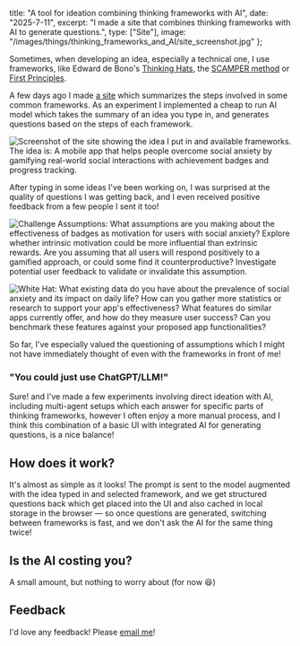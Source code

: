 
title: "A tool for ideation combining thinking frameworks with AI",
date: "2025-7-11",
excerpt: "I made a site that combines thinking frameworks with AI to generate questions.",
type: ["Site"],
image: "/images/things/thinking_frameworks_and_AI/site_screenshot.jpg"
};

Sometimes, when developing an idea, especially a technical one, I use frameworks, like Edward de Bono's [Thinking Hats](https://en.wikipedia.org/wiki/Six_Thinking_Hats), the [SCAMPER method](https://en.wikipedia.org/wiki/SCAMPER) or [First Principles](https://fs.blog/first-principles/).

A few days ago I made [a site](https://think.jonothan.dev) which summarizes the steps involved in some common frameworks. As an experiment I implemented a cheap to run AI model which takes the summary of an idea you type in, and generates questions based on the steps of each framework.

![Screenshot of the site showing the idea I put in and available frameworks. The idea is: A mobile app that helps people overcome social anxiety by gamifying real-world social interactions with achievement badges and progress tracking.](/images/things/thinking_frameworks_and_AI/site_screenshot.jpg)

After typing in some ideas I've been working on, I was surprised at the quality of questions I was getting back, and I even received positive feedback from a few people I sent it too!

![Challenge Assumptions: What assumptions are you making about the effectiveness of badges as motivation for users with social anxiety?  Explore whether intrinsic motivation could be more influential than extrinsic rewards.  Are you assuming that all users will respond positively to a gamified approach, or could some find it counterproductive?  Investigate potential user feedback to validate or invalidate this assumption.](/images/things/thinking_frameworks_and_AI/challenge_assumptions.jpg)

![White Hat: What existing data do you have about the prevalence of social anxiety and its impact on daily life?  How can you gather more statistics or research to support your app's effectiveness?  What features do similar apps currently offer, and how do they measure user success?  Can you benchmark these features against your proposed app functionalities?](/images/things/thinking_frameworks_and_AI/white_hat.jpg)

So far, I've especially valued the questioning of assumptions which I might not have immediately thought of even with the frameworks in front of me!

### "You could just use ChatGPT/LLM!"

Sure! and I've made a few experiments involving direct ideation with AI, including multi-agent setups which each answer for specific parts of thinking frameworks, however I often enjoy a more manual process, and I think this combination of a basic UI with integrated AI for generating questions, is a nice balance!

## How does it work?

It's almost as simple as it looks! The prompt is sent to the model augmented with the idea typed in and selected framework, and we get structured questions back which get placed into the UI and also cached in local storage in the browser — so once questions are generated, switching between frameworks is fast, and we don't ask the AI for the same thing twice!

## Is the AI costing you?

A small amount, but nothing to worry about (for now 😆)

## Feedback

I'd love any feedback! Please [email me](mailto:hey@jonothan.dev)!

